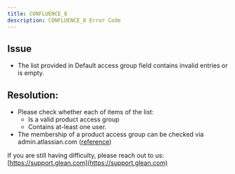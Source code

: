 ```yaml
---
title: CONFLUENCE_8
description: CONFLUENCE_8 Error Code
---
```


## Issue

- The list provided in Default access group field contains invalid entries or is empty.

## Resolution:

- Please check whether each of items of the list:
  - Is a valid product access group
  - Contains at-least one user.
- The membership of a product access group can be checked via admin.atlassian.com ([reference](https://support.atlassian.com/user-management/docs/how-does-product-access-work/))

If you are still having difficulty, please reach out to us: [https://support.glean.com](https://support.glean.com)

